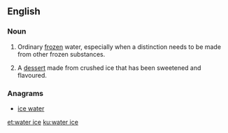 ==English==

===Noun===
{{en-noun|head=[[water]] [[ice]]|~}}

# {{label|en|uncountable}} Ordinary [[frozen]] water, especially when a distinction needs to be made from other frozen substances.
# {{label|en|countable}} A [[dessert]] made from crushed ice that has been sweetened and flavoured.

===Anagrams===
* [[ice water#English|ice water]]

[[et:water ice]]
[[ku:water ice]]